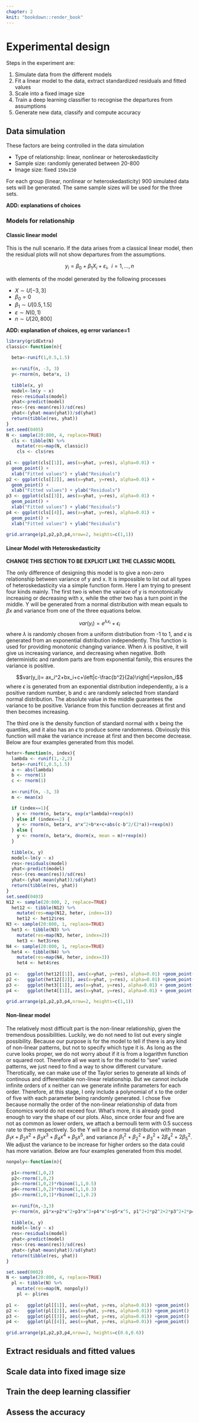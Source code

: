 ```yaml
---
chapter: 2
knit: "bookdown::render_book"
---
```


# Experimental design {#ch:modesign}

Steps in the experiment are:

1. Simulate data from the different models
2. Fit a linear model to the data, extract standardized residuals and fitted values
3. Scale into a fixed image size
4. Train a deep learning classifier to recognise the departures from assumptions
5. Generate new data, classify and compute accuracy

## Data simulation {#sec:simulation}

These factors are being controlled in the data simulation

- Type of relationship: linear, nonlinear or heteroskedasticity
- Sample size: randomly generated between 20-800
- Image size: fixed `150x150`

For each group (linear, nonlinear or heteroskedasticity) 900 simulated data sets will be generated. The same sample sizes will be used for the three sets. 

**ADD: explanations of choices** 

### Models for relationship

<!--
We will start with the simulation of the original dataset, x and y, with randomly chosed sample sizes, fit a linear model to it regardless and collect the standardized residuals to make plots. In Simchoni's study, instead of actually plotting the data, he rounded all randomly generated numbers to integers and use them as coordinates directly. To gain more freedom with simulation, we will not change the data and will actually plot them using ggplot2 in R. After that we will save all plots to our local computer, and use Keras package to read them back into R as matrix later on. For simplicity, we will sample x randomly from a uniform distribution from -3 to 3 for each model. 
-->

#### Classic linear model 

This is the null scenario. If the data arises from a classical linear model, then the residual plots will not show departures from the assumptions. 

$$y_i = \beta_0 + \beta_1 X_i + \varepsilon_i, ~~i=1, \dots , n$$

with elements of the model generated by the following processes

- $X\sim U[-3,3]$
- $\beta_0 = 0$
- $\beta_1\sim U[0.5, 1.5]$
- $\varepsilon\sim N(0, 1)$
- $n\sim U[20, 800]$

**ADD: explanation of choices, eg error variance=1**

<!--
Classic linear model is the most straightforward type to be designed. Since we will fit a linear model to the data, residual plot of this type will show no patterns in general. However, there may still be some undesired patterns formed out of randomness, especially when the sample size is small. We will simply ignore these noises and group them altogether as residuals from "classic linear model". And also, the correlation between the two original variables makes little difference on the final resiual plot, so we arbitrarily choose the coefficient from a uniform distribution from 0.5 to 1.5. Below are four examples generated from this model.
-->


```r
library(gridExtra)
classic<-function(n){
  
  beta<-runif(1,0.5,1.5)
  
  x<-runif(n, -3, 3)
  y<-rnorm(n, beta*x, 1)
  
  tibble(x, y)
  model<-lm(y ~ x)
  res<-residuals(model)
  yhat<-predict(model)
  res<-(res-mean(res))/sd(res)
  yhat<-(yhat-mean(yhat))/sd(yhat)
  return(tibble(res, yhat))
}
set.seed(0405)
N <- sample(20:800, 4, replace=TRUE)
  cls <- tibble(N) %>% 
    mutate(res=map(N, classic))
    cls <- cls$res
    
p1 <- ggplot(cls[[1]], aes(x=yhat, y=res), alpha=0.01) + 
  geom_point() + 
  xlab("Fitted values") + ylab("Residuals")
p2 <- ggplot(cls[[2]], aes(x=yhat, y=res), alpha=0.01) + 
  geom_point() + 
  xlab("Fitted values") + ylab("Residuals")
p3 <- ggplot(cls[[3]], aes(x=yhat, y=res), alpha=0.01) + 
  geom_point() + 
  xlab("Fitted values") + ylab("Residuals")
p4 <- ggplot(cls[[4]], aes(x=yhat, y=res), alpha=0.01) + 
  geom_point() + 
  xlab("Fitted values") + ylab("Residuals")
  
grid.arrange(p1,p2,p3,p4,nrow=2, heights=c(1,1)) 

```


<!--
To teach a model to tell what kind of data we have (linear, nonlinear or heteroskedasticity), we are going to implement the supervised learning technique. For simplicity, we can think of the deep learning neural network as a super complex nonlinear model which could estimate hundreds of thousands parameters with big enough dataset. As usual regression problem, we need to provide the model with dependent variable and independent variables. In this case, the independent variable will be the residual plots simulated from different relationships, and dependent variable will be the group labels of that plot. Once we have these estimated parameters, we then can use them to classify unseen residual plots. So the key point of model design is to simulate data that can produce representative and somehow varied residual plots for its kind.

We will start with the simulation of the original dataset, x and y, with randomly chosed sample sizes, fit a linear model to it regardless and collect the standardized residuals to make plots. In Simchoni's study, instead of actually plotting the data, he rounded all randomly generated numbers to integers and use them as coordinates directly. To gain more freedom with simulation, we will not change the data and will actually plot them using ggplot2 in R. After that we will save all plots to our local computer, and use Keras package to read them back into R as matrix later on. For simplicity, we will sample x randomly from a uniform distribution from -3 to 3 for each model. 
-->

#### Linear Model with Heteroskedasticity {#sec:heter}

**CHANGE THIS SECTION TO BE EXPLICIT LIKE THE CLASSIC MODEL**

The only difference of designing this model is to give a non-zero relationship between variance of y and x. It is impossible to list out all types of heteroskedasticity via a simple function form. Here I am trying to present four kinds mainly. The first two is when the variace of y is monotonically increasing or decreasing with x, while the other two has a turn point in the middle. Y will be generated from a normal distribution with mean equals to $\beta x$ and variance from one of the three equations below.

$$var(y_i)=e^{\lambda x_i}+\epsilon_i$$ where $\lambda$ is randomly chosen from a uniform distribution from -1 to 1, and $\epsilon$ is generated from an exponential distribution independently. This function is used for providing monotonic changing variance. When $\lambda$ is positive, it will give us increasing variance, and decreasing when negative. Both deterministic and random parts are from exponential family, this ensures the variance is positive.

$$var(y_i)= ax_i^2+bx_i+c+\left|c-\frac{b^2}{2a}\right|+\epsilon_i$$ where $\epsilon$ is generated from an exponential distribution independently, a is a positive random number, b and c are randomly selected from standard normal distribution. The absolute value in the middle guarantees the variance to be positive. Variance from this function decreases at first and then becomes increasing.

The third one is the density function of standard normal with x being the quantiles, and it also has an $\epsilon$ to produce some randomness. Obviously this function will make the variance increase at first and then become decrease. Below are four examples generated from this model.

```r
heter<-function(n, index){
  lambda <- runif(1,-2,2)
  beta<-runif(1,0.5,1.5)
  a <- abs(lambda)
  b <- rnorm(1)
  c <- rnorm(1)
  
  x<-runif(n, -3, 3)
  m <- mean(x)

  if (index==1){
    y <- rnorm(n, beta*x, exp(x*lambda)+rexp(n))
  } else if (index==2) {
    y <- rnorm(n, beta*x, a*x^2+b*x+c+abs(c-b^2/(2*a))+rexp(n))
  } else {
    y <- rnorm(n, beta*x, dnorm(x, mean = m)+rexp(n))
  }
  
  tibble(x, y)
  model<-lm(y ~ x)
  res<-residuals(model)
  yhat<-predict(model)
  res<-(res-mean(res))/sd(res)
  yhat<-(yhat-mean(yhat))/sd(yhat)
  return(tibble(res, yhat))
}
set.seed(0403)
N12 <- sample(20:800, 2, replace=TRUE)
  het12 <- tibble(N12) %>% 
    mutate(res=map(N12, heter, index=1))
    het12 <- het12$res
N3 <- sample(20:800, 1, replace=TRUE)
  het3 <- tibble(N3) %>% 
    mutate(res=map(N3, heter, index=2))
    het3 <- het3$res
N4 <- sample(20:800, 1, replace=TRUE)
  het4 <- tibble(N4) %>% 
    mutate(res=map(N4, heter, index=3))
    het4 <- het4$res
    
p1 <-   ggplot(het12[[1]], aes(x=yhat, y=res), alpha=0.01) +geom_point()
p2 <-   ggplot(het12[[2]], aes(x=yhat, y=res), alpha=0.01) +geom_point()
p3 <-   ggplot(het3[[1]], aes(x=yhat, y=res), alpha=0.01) + geom_point()
p4 <-   ggplot(het4[[1]], aes(x=yhat, y=res), alpha=0.01) + geom_point()
  
grid.arrange(p1,p2,p3,p4,nrow=2, heights=c(1,1)) 

```

#### Non-linear model {#sec:poly}

The relatively most difficult part is the non-linear relationship, given the tremendous possibilities. Luckily, we do not need to list out every single possibility. Because our purpose is for the model to tell if there is any kind of non-linear patterns, but not to specify which type it is. As long as the curve looks proper, we do not worry about if it is from a logarithm function or squared root. Therefore all we want is for the model to "see" varied patterns, we just need to find a way to show different curvature. Therotically, we can make use of the Taylor series to generate all kinds of continous and differentiable non-linear relationship. But we cannot include infinite orders of x neither can we generate infinite parameters for each order. Therefore, at this stage, I only include a polynomial of x to the order of five with each parameter being randomly generated. I chose five because normally the order of the non-linear relationship of data from Economics world do not exceed four. What's more, it is already good enough to vary the shape of our plots. Also, since order four and five are not as common as lower orders, we attach a bernoulli term with 0.5 success rate to them respectively. So the Y will be a normal distribution with mean $\beta_1x+\beta_2x^2+\beta_3x^3+\beta_4x^4+\beta_5x^5$, and variance $\beta_1^2+\beta_2^2+\beta_3^2+2\beta_4^2+2\beta_5^2$. We adjust the variance to be increase for higher orders so the data could has more variation. Below are four examples generated from this model.

```r
nonpoly<-function(n){
  
  p1<-rnorm(1,0,2)
  p2<-rnorm(1,0,2)
  p3<-rnorm(1,0,2)*rbinom(1,1,0.5)
  p4<-rnorm(1,0,2)*rbinom(1,1,0.3)
  p5<-rnorm(1,0,1)*rbinom(1,1,0.2)
  
  x<-runif(n,-3,3)
  y<-rnorm(n, p1*x+p2*x^2+p3*x^3+p4*x^4+p5*x^5, p1^2+2*p2^2+2*p3^2+2*p4^2+2*p5^2)
  
  tibble(x, y)
  model<-lm(y ~ x)
  res<-residuals(model)
  yhat<-predict(model)
  res<-(res-mean(res))/sd(res)
  yhat<-(yhat-mean(yhat))/sd(yhat)
  return(tibble(res, yhat))
}

set.seed(0002)
N <- sample(20:800, 4, replace=TRUE)
  pl <- tibble(N) %>% 
    mutate(res=map(N, nonpoly))
    pl <- pl$res
    
p1 <-   ggplot(pl[[1]], aes(x=yhat, y=res, alpha=0.01)) +geom_point()
p2 <-   ggplot(pl[[2]], aes(x=yhat, y=res, alpha=0.01)) +geom_point()
p3 <-   ggplot(pl[[3]], aes(x=yhat, y=res, alpha=0.01)) +geom_point()
p4 <-   ggplot(pl[[4]], aes(x=yhat, y=res, alpha=0.01)) +geom_point()
  
grid.arrange(p1,p2,p3,p4,nrow=2, heights=c(0.6,0.6)) 

```


## Extract residuals and fitted values

## Scale data into fixed image size

## Train the deep learning classifier

## Assess the accuracy




























